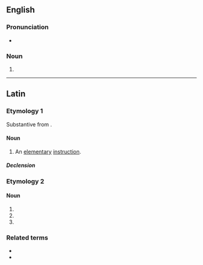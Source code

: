 ==English==

===Pronunciation===
* {{a|US}} {{IPA|/ˌeɪ.bi.ˌsi.ˈdæɹ.i.ə/|lang=en}}

===Noun===
{{head|en|noun form}}

# {{plural of|abecedarium|lang=en}}

----

==Latin==

===Etymology 1===
Substantive from {{m|la|abecedārius||alphabetical}}.

====Noun====
{{la-noun|abecedāria<1>}}

# An [[elementary]] [[instruction]].

=====Declension=====
{{la-ndecl|abecedāria<1>}}

===Etymology 2===

====Noun====
{{la-noun-form|abecedāria}}

# {{inflection of|abecedārium||nom|p|lang=la}}
# {{inflection of|abecedārium||acc|p|lang=la}}
# {{inflection of|abecedārium||voc|p|lang=la}}

===Related terms===
* {{l|la|abecedārium}}
* {{l|la|abecedārius}}